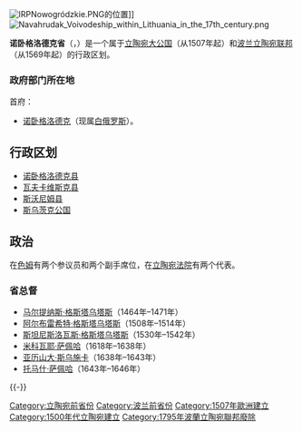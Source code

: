 {{Unreferenced|time=2009-02-25}}
[[Image:IRPNowogródzkie.PNG|thumb]]的位置]]
[[Image:Navahrudak_Voivodeship_within_Lithuania_in_the_17th_century.png|thumb]]

'''诺卧格洛德克省'''（{{lang-pl|województwo nowogródzkie}}，{{lang-be|Навагрудзкае вайводзтва}}）是一个属于[[立陶宛大公国|立陶宛大公国]]（从1507年起）和[[波兰立陶宛联邦|波兰立陶宛联邦]]（从1569年起）的行政区划。
===政府部门所在地===
首府：
*[[新格鲁多克|诺卧格洛德克]]（现属[[白俄罗斯|白俄罗斯]]）。
==行政区划==
*[[诺卧格洛德克县|诺卧格洛德克县]]
*[[瓦夫卡维斯克县|瓦夫卡维斯克县]]
*[[斯沃尼姆县|斯沃尼姆县]]
*[[斯乌茨克公国|斯乌茨克公国]]
==政治==
在[[色姆|色姆]]有两个参议员和两个副手席位，在[[立陶宛法院|立陶宛法院]]有两个代表。

===省总督=== 
*[[马尔提纳斯·格斯塔乌塔斯|马尔提纳斯·格斯塔乌塔斯]]（1464年–1471年） 
*[[阿尔布雷希特·格斯塔乌塔斯|阿尔布雷希特·格斯塔乌塔斯]]（1508年–1514年）
*[[斯坦尼斯洛瓦斯·格斯塔乌塔斯|斯坦尼斯洛瓦斯·格斯塔乌塔斯]]（1530年–1542年）
*[[米科瓦耶·萨佩哈_(1588-1638)|米科瓦耶·萨佩哈]]（1618年–1638年）
*[[亚历山大·斯乌施卡|亚历山大·斯乌施卡]]（1638年–1643年）
*[[托马什·萨佩哈|托马什·萨佩哈]]（1643年–1646年）

{{-}}
{{Administrative division of the Polish-Lithuanian Commonwealth}}

[[Category:立陶宛前省份|Category:立陶宛前省份]]
[[Category:波兰前省份|Category:波兰前省份]]
[[Category:1507年歐洲建立|Category:1507年歐洲建立]]
[[Category:1500年代立陶宛建立|Category:1500年代立陶宛建立]]
[[Category:1795年波蘭立陶宛聯邦廢除|Category:1795年波蘭立陶宛聯邦廢除]]

{{Poland-stub}}
{{Lithuania-stub}}
{{Belarus-stub}}